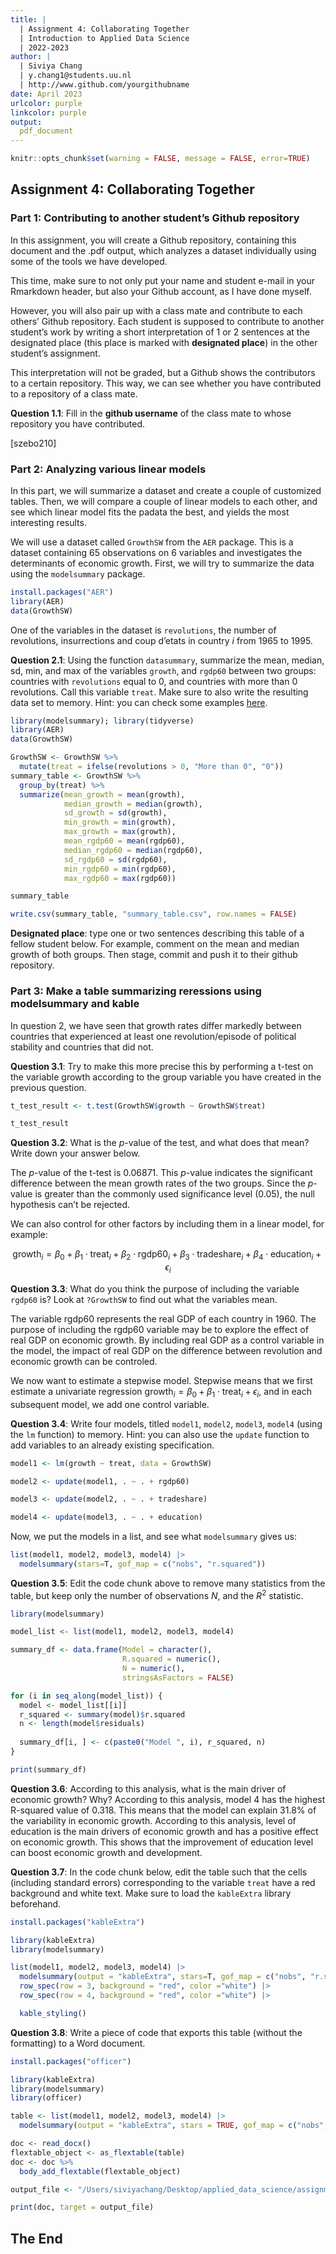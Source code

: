 ```yaml
---
title: | 
  | Assignment 4: Collaborating Together
  | Introduction to Applied Data Science
  | 2022-2023
author: |
  | Siviya Chang
  | y.chang1@students.uu.nl
  | http://www.github.com/yourgithubname
date: April 2023
urlcolor: purple
linkcolor: purple
output: 
  pdf_document
---
```


```r
knitr::opts_chunk$set(warning = FALSE, message = FALSE, error=TRUE)
```

## Assignment 4: Collaborating Together 

### Part 1: Contributing to another student's Github repository

In this assignment, you will create a Github repository, containing this document and the .pdf output, which analyzes a dataset individually using some of the tools we have developed. 

This time, make sure to not only put your name and student e-mail in your Rmarkdown header, but also your Github account, as I have done myself. 

However, you will also pair up with a class mate and contribute to each others' Github repository. Each student is supposed to contribute to another student's work by writing a short interpretation of 1 or 2 sentences at the designated place (this place is marked with **designated place**) in the other student's assignment. 

This interpretation will not be graded, but a Github shows the contributors to a certain repository. This way, we can see whether you have contributed to a repository of a class mate. 

**Question 1.1**: Fill in the __github username__ of the class mate to whose repository you have contributed. 

[szebo210]

### Part 2: Analyzing various linear models

In this part, we will summarize a dataset and create a couple of customized tables. Then, we will compare a couple of linear models to each other, and see which linear model fits the padata the best, and yields the most interesting results.

We will use a dataset called `GrowthSW` from the `AER` package. This is a dataset containing 65 observations on 6 variables and investigates the determinants of economic growth. First, we will try to summarize the data using the `modelsummary` package. 

```r
install.packages("AER")
library(AER)
data(GrowthSW)
```

One of the variables in the dataset is `revolutions`, the number of revolutions, insurrections and coup d'etats in country $i$ from 1965 to 1995.

**Question 2.1**: Using the function `datasummary`, summarize the mean, median, sd, min, and max of the variables `growth`, and `rgdp60` between two groups: countries with `revolutions` equal to 0, and countries with more than 0 revolutions. Call this variable `treat`. Make sure to also write the resulting data set to memory. Hint: you can check some examples [here](https://vincentarelbundock.github.io/modelsummary/articles/datasummary.html#datasummary).

```r
library(modelsummary); library(tidyverse)
library(AER)
data(GrowthSW)

GrowthSW <- GrowthSW %>%
  mutate(treat = ifelse(revolutions > 0, "More than 0", "0"))
summary_table <- GrowthSW %>%
  group_by(treat) %>%
  summarize(mean_growth = mean(growth),
            median_growth = median(growth),
            sd_growth = sd(growth),
            min_growth = min(growth),
            max_growth = max(growth),
            mean_rgdp60 = mean(rgdp60),
            median_rgdp60 = median(rgdp60),
            sd_rgdp60 = sd(rgdp60),
            min_rgdp60 = min(rgdp60),
            max_rgdp60 = max(rgdp60))

summary_table

write.csv(summary_table, "summary_table.csv", row.names = FALSE)
```

**Designated place**: type one or two sentences describing this table of a fellow student below. For example, comment on the mean and median growth of both groups. Then stage, commit and push it to their github repository. 


### Part 3: Make a table summarizing reressions using modelsummary and kable

In question 2, we have seen that growth rates differ markedly between countries that experienced at least one revolution/episode of political stability and countries that did not. 

**Question 3.1**: Try to make this more precise this by performing a t-test on the variable growth according to the group variable you have created in the previous question. 

```r
t_test_result <- t.test(GrowthSW$growth ~ GrowthSW$treat)

t_test_result
```

**Question 3.2**: What is the $p$-value of the test, and what does that mean? Write down your answer below.

The $p$-value of the t-test is 0.06871. This $p$-value indicates the significant difference between the mean growth rates of the two groups. Since the $p$-value is greater than the commonly used significance level (0.05), the null hypothesis can't be rejected.


We can also control for other factors by including them in a linear model, for example:

$$
\text{growth}_i = \beta_0 + \beta_1 \cdot \text{treat}_i + \beta_2 \cdot \text{rgdp60}_i + \beta_3 \cdot \text{tradeshare}_i + \beta_4 \cdot \text{education}_i + \epsilon_i
$$

**Question 3.3**: What do you think the purpose of including the variable `rgdp60` is? Look at `?GrowthSW` to find out what the variables mean. 

The variable rgdp60 represents the real GDP of each country in 1960. The purpose of including the rgdp60 variable may be to explore the effect of real GDP on economic growth. By including real GDP as a control variable in the model, the impact of real GDP on the difference between revolution and economic growth can be controled. 


We now want to estimate a stepwise model. Stepwise means that we first estimate a univariate regression $\text{growth}_i = \beta_0 + \beta_1 \cdot \text{treat}_i + \epsilon_i$, and in each subsequent model, we add one control variable. 

**Question 3.4**: Write four models, titled `model1`, `model2`, `model3`, `model4` (using the `lm` function) to memory. Hint: you can also use the `update` function to add variables to an already existing specification.

```r
model1 <- lm(growth ~ treat, data = GrowthSW)

model2 <- update(model1, . ~ . + rgdp60)

model3 <- update(model2, . ~ . + tradeshare)

model4 <- update(model3, . ~ . + education)
```

Now, we put the models in a list, and see what `modelsummary` gives us:

```r
list(model1, model2, model3, model4) |>
  modelsummary(stars=T, gof_map = c("nobs", "r.squared"))
```

**Question 3.5**: Edit the code chunk above to remove many statistics from the table, but keep only the number of observations $N$, and the $R^2$ statistic. 
```r
library(modelsummary)

model_list <- list(model1, model2, model3, model4)

summary_df <- data.frame(Model = character(),
                         R.squared = numeric(),
                         N = numeric(),
                         stringsAsFactors = FALSE)

for (i in seq_along(model_list)) {
  model <- model_list[[i]]
  r_squared <- summary(model)$r.squared
  n <- length(model$residuals)
  
  summary_df[i, ] <- c(paste0("Model ", i), r_squared, n)
}

print(summary_df)
```

**Question 3.6**: According to this analysis, what is the main driver of economic growth? Why?
According to this analysis, model 4 has the highest R-squared value of 0.318. This means that the model can explain 31.8% of the variability in economic growth. According to this analysis, level of education is the main drivers of economic growth and has a positive effect on economic growth. This shows that the improvement of education level can boost economic growth and development.

**Question 3.7**: In the code chunk below, edit the table such that the cells (including standard errors) corresponding to the variable `treat` have a red background and white text. Make sure to load the `kableExtra` library beforehand.
```r
install.packages("kableExtra")
```

```r
library(kableExtra)
library(modelsummary)

list(model1, model2, model3, model4) |>
  modelsummary(output = "kableExtra", stars=T, gof_map = c("nobs", "r.squared")) |>
  row_spec(row = 3, background = "red", color ="white") |>
  row_spec(row = 4, background = "red", color ="white") |>

  kable_styling()
```

**Question 3.8**: Write a piece of code that exports this table (without the formatting) to a Word document. 
```r
install.packages("officer")
```

```r
library(kableExtra)
library(modelsummary)
library(officer)

table <- list(model1, model2, model3, model4) |>
  modelsummary(output = "kableExtra", stars = TRUE, gof_map = c("nobs", "r.squared"))

doc <- read_docx()
flextable_object <- as_flextable(table)
doc <- doc %>%
  body_add_flextable(flextable_object)

output_file <- "/Users/siviyachang/Desktop/applied_data_science/assignment4.docx"

print(doc, target = output_file)
```

## The End

